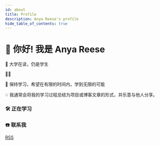 ```yaml
---
id: about
title: Profile
description: Anya Reese's profile
hide_table_of_contents: true
---
```



# 👋 你好! 我是 Anya Reese

🧑 大学在读，仍是学生

👨‍💻 

🌱 保持学习，希望在有限的时间内，学到无限的可能

💡 我通常会将我的学习过程总结为项目或博客文章的形式，并乐意与他人分享。

### 🛠 正在学习


### ☎️ 联系我

<p>
  <Icon icon="ri:rss-line" width="20" heigth="20" /> <a href="/rss.xml">RSS</a>
</p>
